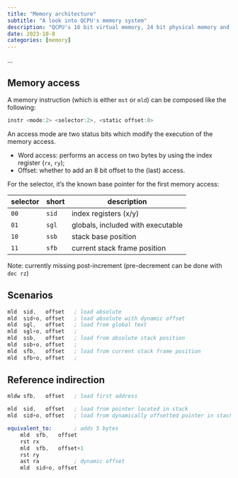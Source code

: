 ```yaml
---
title: "Memory architecture"
subtitle: "A look into QCPU's memory system"
description: "QCPU's 16 bit virtual memory, 24 bit physical memory and addressing modes."
date: 2023-10-8
categories: [memory]
---
```


<!--
https://en.wikipedia.org/wiki/Intel_8080
https://en.wikipedia.org/wiki/MOS_Technology_6502
https://en.wikipedia.org/wiki/Motorola_6800
https://en.wikipedia.org/wiki/Zilog_Z80
-->

...

## Memory access

A memory instruction (which is either `mst` or `mld`) can be composed like the
following:

```.asm
instr <mode:2> <selector:2>, <static offset:8>
```

An access mode are two status bits which modify the execution of the memory
access.

- Word access: performs an access on two bytes by using the index register (`rx`, `ry`);
- Offset: whether to add an 8 bit offset to the (last) access.

For the selector, it's the known base pointer for the first memory access:

| selector | short | description                       |
|----------+-------+-----------------------------------|
| `00`     | `sid` | index registers (x/y)             |
| `01`     | `sgl` | globals, included with executable |
| `10`     | `ssb` | stack base position               |
| `11`     | `sfb` | current stack frame position      |

::: {.note}
Note: currently missing post-increment (pre-decrement can be done with `dec rz`)
:::

## Scenarios

```.asm
mld  sid,   offset   ; load absolute
mld  sid+o, offset   ; load absolute with dynamic offset
mld  sgl,   offset   ; load from global text
mld  sgl+o, offset   ;
mld  ssb,   offset   ; load from absolute stack position
mld  ssb+o, offset   ;
mld  sfb,   offset   ; load from current stack frame position
mld  sfb+o, offset   ;
```

## Reference indirection

```.asm
mldw sfb,   offset   ; load first address

mld  sid,   offset   ; load from pointer located in stack
mld  sid+o, offset   ; load from dynamically offsetted pointer in stack

equivalent_to:       ; adds 5 bytes
    mld  sfb,   offset
    rst rx
    mld  sfb,   offset+1
    rst ry
    ast ra           ; dynamic offset
    mld  sid+o, offset
```
